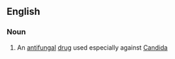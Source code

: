 ==English==

===Noun===
{{wikipedia}}
{{en-noun|-}}

# An [[antifungal]] [[drug]] used especially against [[Candida]]